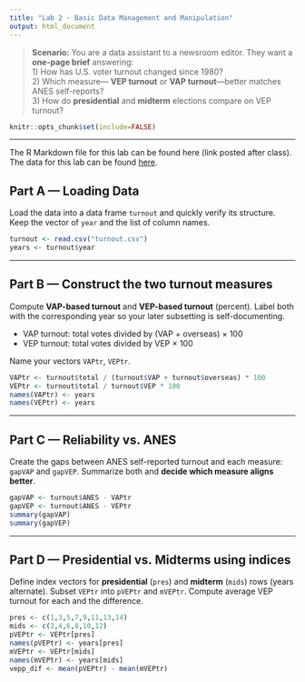 ```yaml
---
title: "Lab 2 - Basic Data Management and Manipulation"
output: html_document
---
```


> **Scenario:** You are a data assistant to a newsroom editor. They want a **one-page brief** answering:  
> 1) How has U.S. voter turnout changed since 1980?  
> 2) Which measure— **VEP turnout** or **VAP turnout**—better matches ANES self-reports?  
> 3) How do **presidential** and **midterm** elections compare on VEP turnout?  

```r
knitr::opts_chunk$set(include=FALSE)
```

---

The R Markdown file for this lab can be found here (link posted after class).
The data for this lab can be found [here](https://github.com/yuanzhouwang/yzwang-teaching).

## Part A — Loading Data

Load the data into a data frame `turnout` and quickly verify its structure. Keep the vector of `year` and the list of column names.

```r
turnout <- read.csv("turnout.csv")
years <- turnout$year
```

---

## Part B — Construct the two turnout measures

Compute **VAP-based turnout** and **VEP-based turnout** (percent). Label both with the corresponding year so your later subsetting is self-documenting.

- VAP turnout: total votes divided by (VAP + overseas) × 100  
- VEP turnout: total votes divided by VEP × 100

Name your vectors `VAPtr`, `VEPtr`.

```r
VAPtr <- turnout$total / (turnout$VAP + turnout$overseas) * 100
VEPtr <- turnout$total / turnout$VEP * 100
names(VAPtr) <- years
names(VEPtr) <- years
```

---

## Part C — Reliability vs. ANES

Create the gaps between ANES self-reported turnout and each measure: `gapVAP` and `gapVEP`. Summarize both and **decide which measure aligns better**.

```r
gapVAP <- turnout$ANES - VAPtr
gapVEP <- turnout$ANES - VEPtr
summary(gapVAP)
summary(gapVEP)
```

---

## Part D — Presidential vs. Midterms using indices

Define index vectors for **presidential** (`pres`) and **midterm** (`mids`) rows (years alternate). Subset `VEPtr` into `pVEPtr` and `mVEPtr`. Compute average VEP turnout for each and the difference.

```r
pres <- c(1,3,5,7,9,11,13,14)
mids <- c(2,4,6,8,10,12)
pVEPtr <- VEPtr[pres]
names(pVEPtr) <- years[pres]
mVEPtr <- VEPtr[mids]
names(mVEPtr) <- years[mids]
vepp_dif <- mean(pVEPtr) - mean(mVEPtr)
```